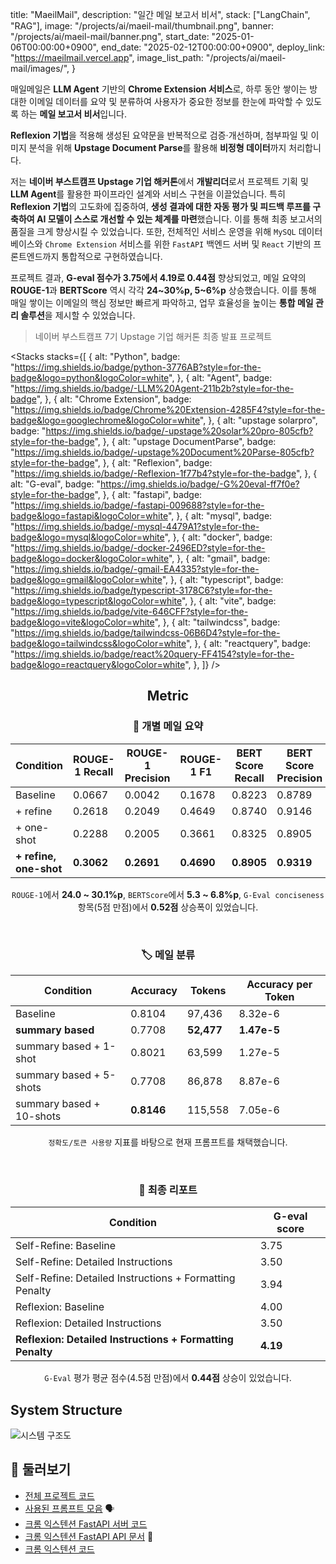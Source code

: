 

  title: "MaeilMail",
  description: "일간 메일 보고서 비서",
  stack: ["LangChain", "RAG"],
  image: "/projects/ai/maeil-mail/thumbnail.png",
  banner: "/projects/ai/maeil-mail/banner.png",
  start_date: "2025-01-06T00:00:00+0900",
  end_date: "2025-02-12T00:00:00+0900",
  deploy_link: "https://maeilmail.vercel.app",
  image_list_path: "/projects/ai/maeil-mail/images/",
}

매일메일은 **LLM Agent** 기반의 **Chrome Extension 서비스**로, 하루 동안 쌓이는 방대한 이메일 데이터를 요약 및 분류하여 사용자가 중요한 정보를 한눈에 파악할 수 있도록 하는 **메일 보고서 비서**입니다.

**Reflexion 기법**을 적용해 생성된 요약문을 반복적으로 검증·개선하며, 첨부파일 및 이미지 분석을 위해 **Upstage Document Parse**를 활용해 **비정형 데이터**까지 처리합니다.

저는 **네이버 부스트캠프 Upstage 기업 해커톤**에서 **개발리더**로서 프로젝트 기획 및 **LLM Agent**를 활용한 파이프라인 설계와 서비스 구현을 이끌었습니다. 특히 **Reflexion 기법**의 고도화에 집중하여, **생성 결과에 대한 자동 평가 및 피드백 루프를 구축하여 AI 모델이 스스로 개선할 수 있는 체계를 마련**했습니다. 이를 통해 최종 보고서의 품질을 크게 향상시킬 수 있었습니다. 또한, 전체적인 서비스 운영을 위해 `MySQL` 데이터베이스와 `Chrome Extension` 서비스를 위한 `FastAPI` 백엔드 서버 및 `React` 기반의 프론트엔드까지 통합적으로 구현하였습니다.

프로젝트 결과, **G-eval 점수가 3.75에서 4.19로 0.44점** 향상되었고, 메일 요약의 **ROUGE-1**과 **BERTScore** 역시 각각 **24\~30%p, 5\~6%p** 상승했습니다. 이를 통해 매일 쌓이는 이메일의 핵심 정보만 빠르게 파악하고, 업무 효율성을 높이는 **통합 메일 관리 솔루션**을 제시할 수 있었습니다.

> 네이버 부스트캠프 7기 Upstage 기업 해커톤 최종 발표 프로젝트

<Stacks
  stacks={[
    {
      alt: "Python",
      badge: "https://img.shields.io/badge/python-3776AB?style=for-the-badge&logo=python&logoColor=white",
    },
    {
      alt: "Agent",
      badge: "https://img.shields.io/badge/-LLM%20Agent-211b2b?style=for-the-badge",
    },
    {
      alt: "Chrome Extension",
      badge:
        "https://img.shields.io/badge/Chrome%20Extension-4285F4?style=for-the-badge&logo=googlechrome&logoColor=white",
    },
    {
      alt: "upstage solarpro",
      badge: "https://img.shields.io/badge/-upstage%20solar%20pro-805cfb?style=for-the-badge",
    },
    {
      alt: "upstage DocumentParse",
      badge: "https://img.shields.io/badge/-upstage%20Document%20Parse-805cfb?style=for-the-badge",
    },
    {
      alt: "Reflexion",
      badge: "https://img.shields.io/badge/-Reflexion-1f77b4?style=for-the-badge",
    },
    {
      alt: "G-eval",
      badge: "https://img.shields.io/badge/-G%20eval-ff7f0e?style=for-the-badge",
    },
    {
      alt: "fastapi",
      badge: "https://img.shields.io/badge/-fastapi-009688?style=for-the-badge&logo=fastapi&logoColor=white",
    },
    {
      alt: "mysql",
      badge: "https://img.shields.io/badge/-mysql-4479A1?style=for-the-badge&logo=mysql&logoColor=white",
    },
    {
      alt: "docker",
      badge: "https://img.shields.io/badge/-docker-2496ED?style=for-the-badge&logo=docker&logoColor=white",
    },
    {
      alt: "gmail",
      badge: "https://img.shields.io/badge/-gmail-EA4335?style=for-the-badge&logo=gmail&logoColor=white",
    },
    {
      alt: "typescript",
      badge: "https://img.shields.io/badge/typescript-3178C6?style=for-the-badge&logo=typescript&logoColor=white",
    },
    {
      alt: "vite",
      badge: "https://img.shields.io/badge/vite-646CFF?style=for-the-badge&logo=vite&logoColor=white",
    },
    {
      alt: "tailwindcss",
      badge: "https://img.shields.io/badge/tailwindcss-06B6D4?style=for-the-badge&logo=tailwindcss&logoColor=white",
    },
    {
      alt: "reactquery",
      badge: "https://img.shields.io/badge/react%20query-FF4154?style=for-the-badge&logo=reactquery&logoColor=white",
    },
  ]}
/>

<div align="center">

## Metric

### 📝 개별 메일 요약

| Condition              | ROUGE-1 Recall | ROUGE-1 Precision | ROUGE-1 F1 | BERT Score Recall | BERT Score Precision | BERT Score F1 | G-EVAL Conciseness |
| ---------------------- | -------------- | ----------------- | ---------- | ----------------- | -------------------- | ------------- | ------------------ |
| Baseline               | 0.0667         | 0.0042            | 0.1678     | 0.8223            | 0.8789               | 0.8494        | 4.3958             |
| + refine               | 0.2618         | 0.2049            | 0.4649     | 0.8740            | 0.9146               | 0.8932        | 4.8750             |
| + one-shot             | 0.2288         | 0.2005            | 0.3661     | 0.8325            | 0.8905               | 0.8588        | 4.9375             |
| **+ refine, one-shot** | **0.3062**     | **0.2691**        | **0.4690** | **0.8905**        | **0.9319**           | **0.0901**    | **4.9167**         |

`ROUGE-1`에서 **24.0 ~ 30.1%p**, `BERTScore`에서 **5.3 ~ 6.8%p**, `G-Eval conciseness` 항목(5점 만점)에서 **0.52점** 상승폭이 있었습니다.

<br />

### 🏷️ 메일 분류

| Condition                | Accuracy   | Tokens     | Accuracy per Token |
| ------------------------ | ---------- | ---------- | ------------------ |
| Baseline                 | 0.8104     | 97,436     | 8.32e-6            |
| **summary based**        | 0.7708     | **52,477** | **1.47e-5**        |
| summary based + 1-shot   | 0.8021     | 63,599     | 1.27e-5            |
| summary based + 5-shots  | 0.7708     | 86,878     | 8.87e-6            |
| summary based + 10-shots | **0.8146** | 115,558    | 7.05e-6            |

`정확도/토큰 사용량` 지표를 바탕으로 현재 프롬프트를 채택했습니다.

<br />

### 📜 최종 리포트

| Condition                                                 | G-eval score |
| --------------------------------------------------------- | ------------ |
| Self-Refine: Baseline                                     | 3.75         |
| Self-Refine: Detailed Instructions                        | 3.50         |
| Self-Refine: Detailed Instructions + Formatting Penalty   | 3.94         |
| Reflexion: Baseline                                       | 4.00         |
| Reflexion: Detailed Instructions                          | 3.50         |
| **Reflexion: Detailed Instructions + Formatting Penalty** | **4.19**     |

`G-Eval` 평가 평균 점수(4.5점 만점)에서 **0.44점** 상승이 있었습니다.

</div>

## System Structure

![시스템 구조도](/projects/ai/maeil-mail/structure.png)

## 🔗 둘러보기

- [전체 프로젝트 코드](https://github.com/jagaldol/maeilmail) <FaGithub className="inline text-lg" />
- [사용된 프롬프트 모음](https://github.com/jagaldol/maeilmail/tree/main/prompt/template) 🗣️
- [크롬 익스텐션 FastAPI 서버 코드](https://github.com/jagaldol/maeilmail/tree/main/server) <FaGithub className="inline text-lg" />
- [크롬 익스텐션 FastAPI API 문서](https://chobab.jagaldol.com/docs) 📜
- [크롬 익스텐션 코드](https://github.com/jagaldol/maeilmail/tree/main/chrome-extension) <FaGithub className="inline text-lg" />

<MemberContainer>
  <MemberGrid
    members={[
      {
        imageSrc: "https://github.com/jagaldol.png",
        link: "https://github.com/jagaldol",
        name: "안혜준",
        description: "파이프라인 설계, Reflexion 구현, 서비스 개발, 코드 품질 관리",
      },
      {
        imageSrc: "https://github.com/chell9999.png",
        link: "https://github.com/chell9999",
        name: "이채호",
        description: "Reflexion 구현 및 고도화, 최종 요약 G-eval 평가 고도화",
      },
      {
        imageSrc: "https://github.com/sunvvis.png",
        link: "https://github.com/sunvvis",
        name: "유선우",
        description: "PM, 기획 및 디자인, 파이프라인 설계, 요약 및 분류 평가",
      },
      {
        imageSrc: "https://github.com/gsgh3016.png",
        link: "https://github.com/gsgh3016",
        name: "강감찬",
        description: "Self-refine 및 클러스터링, 서비스 개발, 요약 및 분류 평가",
      },
      {
        imageSrc: "https://github.com/canolayoo78.png",
        link: "https://github.com/canolayoo78",
        name: "유채은",
        description: "Gmail 데이터 파싱 및 Mail 객체 관리, 분류 파이프라인 구현",
      },
      {
        imageSrc: "https://github.com/eyeol.png",
        link: "https://github.com/eyeol",
        name: "단이열",
        description: "평가용 데이터셋 구성 및 제작, 평가 지표 설계, 페르소나 디자인",
      },
    ]}
  />
</MemberContainer>
